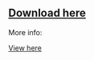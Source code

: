 
## [Download here](https://www.spigotmc.org/resources/83982/)

More info:


[View here](https://astaspastagam.gitbook.io/first-steps/)